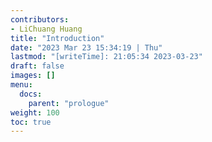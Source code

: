 ```yaml
---
contributors:
- LiChuang Huang
title: "Introduction"
date: "2023 Mar 23 15:34:19 | Thu"
lastmod: "[writeTime]: 21:05:34 2023-03-23"
draft: false
images: []
menu:
  docs:
    parent: "prologue"
weight: 100
toc: true
---
```


